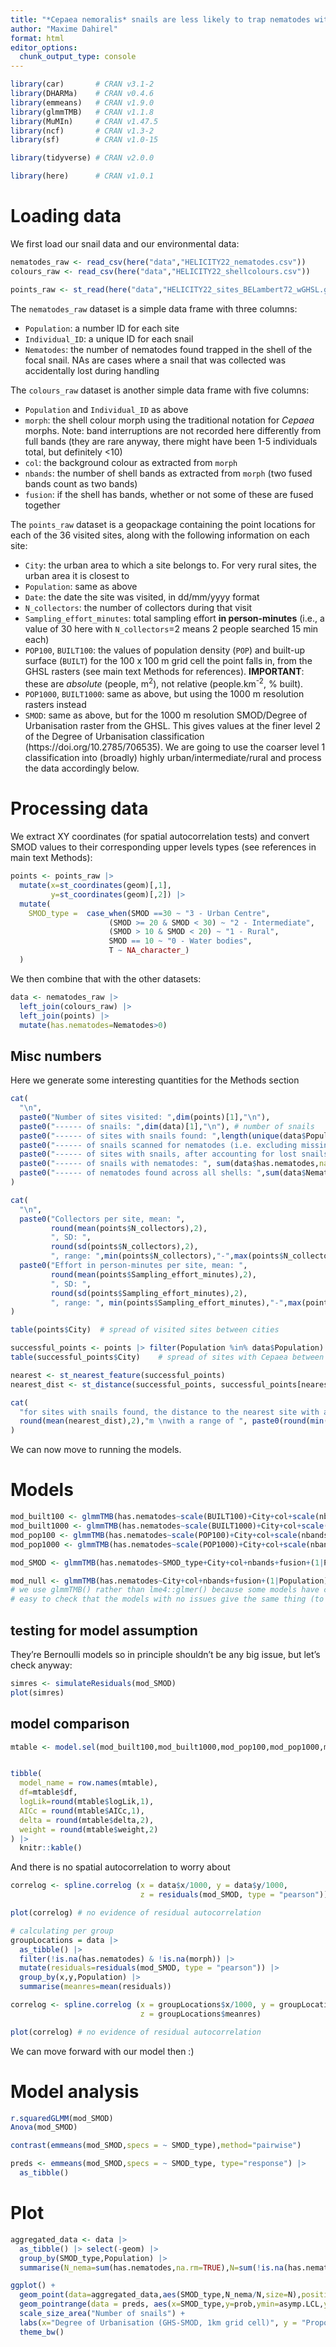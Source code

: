 ```yaml
---
title: "*Cepaea nemoralis* snails are less likely to trap nematodes within their shells in urban areas - main analysis"
author: "Maxime Dahirel"
format: html
editor_options: 
  chunk_output_type: console
---
```


```r
library(car)       # CRAN v3.1-2
library(DHARMa)    # CRAN v0.4.6
library(emmeans)   # CRAN v1.9.0
library(glmmTMB)   # CRAN v1.1.8
library(MuMIn)     # CRAN v1.47.5
library(ncf)       # CRAN v1.3-2
library(sf)        # CRAN v1.0-15

library(tidyverse) # CRAN v2.0.0

library(here)      # CRAN v1.0.1
```

# Loading data

We first load our snail data and our environmental data:

```r
nematodes_raw <- read_csv(here("data","HELICITY22_nematodes.csv"))
colours_raw <- read_csv(here("data","HELICITY22_shellcolours.csv"))

points_raw <- st_read(here("data","HELICITY22_sites_BELambert72_wGHSL.gpkg")) 
```

The `nematodes_raw` dataset is a simple data frame with three columns:

- `Population`: a number ID for each site  
- `Individual_ID`: a unique ID for each snail
- `Nematodes`: the number of nematodes found trapped in the shell of the focal snail. NAs are cases where a snail that was collected was accidentally lost during handling

The `colours_raw` dataset is another simple data frame with five columns:

- `Population` and `Individual_ID` as above
- `morph`: the shell colour morph using the traditional notation for _Cepaea_ morphs. Note: band interruptions are not recorded here differently from full bands (they are rare anyway, there might have been 1-5 individuals total, but definitely <10)
- `col`: the background colour as extracted from `morph`
- `nbands`: the number of shell bands as extracted from `morph` (two fused bands count as two bands)
- `fusion`: if the shell has bands, whether or not some of these are fused together

The `points_raw` dataset is a geopackage containing the point locations for each of the 36 visited sites, along with the following information on each site:

- `City`: the urban area to which a site belongs to. For very rural sites, the urban area it is closest to
- `Population`: same as above
- `Date`: the date the site was visited, in dd/mm/yyyy format  
- `N_collectors`: the number of collectors during that visit
- `Sampling_effort_minutes`: total sampling effort **in person-minutes** (i.e., a value of 30 here with `N_collectors`=2 means 2 people searched 15 min each)
- `POP100`, `BUILT100`: the values of population density (`POP`) and built-up surface (`BUILT`) for the 100 x 100 m grid cell the point falls in, from the GHSL rasters (see main text Methods for references). **IMPORTANT**: these are _absolute_ (people, m^2^), not relative (people.km^-2^, % built).  
- `POP1000`, `BUILT1000`: same as above, but using the 1000 m resolution rasters instead
- `SMOD`: same as above, but for the 1000 m resolution SMOD/Degree of Urbanisation raster from the GHSL. This gives values at the finer level 2 of the Degree of Urbanisation classification (https://doi.org/10.2785/706535). We are going to use the coarser level 1 classification into (broadly) highly urban/intermediate/rural and process the data accordingly below.

# Processing data

We extract XY coordinates (for spatial autocorrelation tests) and convert SMOD values to their corresponding upper levels types (see references in main text Methods):

```r
points <- points_raw |> 
  mutate(x=st_coordinates(geom)[,1],
         y=st_coordinates(geom)[,2]) |> 
  mutate(
    SMOD_type =  case_when(SMOD ==30 ~ "3 - Urban Centre",
                      (SMOD >= 20 & SMOD < 30) ~ "2 - Intermediate",
                      (SMOD > 10 & SMOD < 20) ~ "1 - Rural",
                      SMOD == 10 ~ "0 - Water bodies",
                      T ~ NA_character_)
  )
```

We then combine that with the other datasets:

```r
data <- nematodes_raw |> 
  left_join(colours_raw) |> 
  left_join(points) |> 
  mutate(has.nematodes=Nematodes>0)
```

## Misc numbers

Here we generate some interesting quantities for the Methods section

```r
cat(
  "\n",
  paste0("Number of sites visited: ",dim(points)[1],"\n"),
  paste0("------ of snails: ",dim(data)[1],"\n"), # number of snails
  paste0("------ of sites with snails found: ",length(unique(data$Population)),"\n"),
  paste0("------ of snails scanned for nematodes (i.e. excluding missing snails): ",sum(!is.na(data$Nematodes)),"\n"),
  paste0("------ of sites with snails, after accounting for lost snails: ",length(unique(na.omit(data)$Population)),"\n" ),
  paste0("------ of snails with nematodes: ", sum(data$has.nematodes,na.rm=TRUE), "\n"),
  paste0("------ of nematodes found across all shells: ",sum(data$Nematodes,na.rm=TRUE))
)
```


```r
cat(
  "\n",
  paste0("Collectors per site, mean: ",
         round(mean(points$N_collectors),2),
         ", SD: ",
         round(sd(points$N_collectors),2),
         ", range: ",min(points$N_collectors),"-",max(points$N_collectors), "\n"),
  paste0("Effort in person-minutes per site, mean: ",
         round(mean(points$Sampling_effort_minutes),2),
         ", SD: ",
         round(sd(points$Sampling_effort_minutes),2),
         ", range: ", min(points$Sampling_effort_minutes),"-",max(points$Sampling_effort_minutes))
)
```



```r
table(points$City)  # spread of visited sites between cities

successful_points <- points |> filter(Population %in% data$Population)
table(successful_points$City)    # spread of sites with Cepaea between cities
```



```r
nearest <- st_nearest_feature(successful_points)
nearest_dist <- st_distance(successful_points, successful_points[nearest,], by_element=TRUE)

cat(
  "for sites with snails found, the distance to the nearest site with also snails found \nis on average",
  round(mean(nearest_dist),2),"m \nwith a range of ", paste0(round(min(nearest_dist),2),"-",round(max(nearest_dist),2))
)
```

We can now move to running the models.

# Models

```r
mod_built100 <- glmmTMB(has.nematodes~scale(BUILT100)+City+col+scale(nbands)+fusion+(1|Population),data=data,family=binomial)
mod_built1000 <- glmmTMB(has.nematodes~scale(BUILT1000)+City+col+scale(nbands)+fusion+(1|Population),data=data,family=binomial)
mod_pop100 <- glmmTMB(has.nematodes~scale(POP100)+City+col+scale(nbands)+fusion+(1|Population),data=data,family=binomial)
mod_pop1000 <- glmmTMB(has.nematodes~scale(POP1000)+City+col+scale(nbands)+fusion+(1|Population),data=data,family=binomial)

mod_SMOD <- glmmTMB(has.nematodes~SMOD_type+City+col+nbands+fusion+(1|Population),data=data,family=binomial)

mod_null <- glmmTMB(has.nematodes~City+col+nbands+fusion+(1|Population),data=data,family=binomial)
# we use glmmTMB() rather than lme4::glmer() because some models have convergence issues on the latter
# easy to check that the models with no issues give the same thing (to several decimals) on both packages

```

## testing for model assumption

They're Bernoulli models so in principle shouldn't be any big issue, but let's check anyway:
```r
simres <- simulateResiduals(mod_SMOD)
plot(simres)
```

## model comparison

```r
mtable <- model.sel(mod_built100,mod_built1000,mod_pop100,mod_pop1000,mod_SMOD,mod_null,rank="AICc")


tibble(
  model_name = row.names(mtable),
  df=mtable$df,
  logLik=round(mtable$logLik,1),
  AICc = round(mtable$AICc,1),
  delta = round(mtable$delta,2),
  weight = round(mtable$weight,2)
) |> 
  knitr::kable()
```


And there is no spatial autocorrelation to worry about
```r
correlog <- spline.correlog (x = data$x/1000, y = data$y/1000,
                             z = residuals(mod_SMOD, type = "pearson"))

plot(correlog) # no evidence of residual autocorrelation

# calculating per group
groupLocations = data |> 
  as_tibble() |> 
  filter(!is.na(has.nematodes) & !is.na(morph)) |> 
  mutate(residuals=residuals(mod_SMOD, type = "pearson")) |> 
  group_by(x,y,Population) |> 
  summarise(meanres=mean(residuals))

correlog <- spline.correlog (x = groupLocations$x/1000, y = groupLocations$y/1000,
                             z = groupLocations$meanres)

plot(correlog) # no evidence of residual autocorrelation
```

We can move forward with our model then :)

# Model analysis

```r

r.squaredGLMM(mod_SMOD)
Anova(mod_SMOD)

contrast(emmeans(mod_SMOD,specs = ~ SMOD_type),method="pairwise")

preds <- emmeans(mod_SMOD,specs = ~ SMOD_type, type="response") |> 
  as_tibble() 
```

# Plot

```r
aggregated_data <- data |> 
  as_tibble() |> select(-geom) |> 
  group_by(SMOD_type,Population) |>
  summarise(N_nema=sum(has.nematodes,na.rm=TRUE),N=sum(!is.na(has.nematodes)))

ggplot() + 
  geom_point(data=aggregated_data,aes(SMOD_type,N_nema/N,size=N),position = position_jitter(width=0.3,height=0),col="darkgrey") + 
  geom_pointrange(data = preds, aes(x=SMOD_type,y=prob,ymin=asymp.LCL,ymax=asymp.UCL),size=1,pch=21,fill="white")+ 
  scale_size_area("Number of snails") + 
  labs(x="Degree of Urbanisation (GHS-SMOD, 1km grid cell)", y = "Proportion of shells with nematodes")+
  theme_bw()
```
